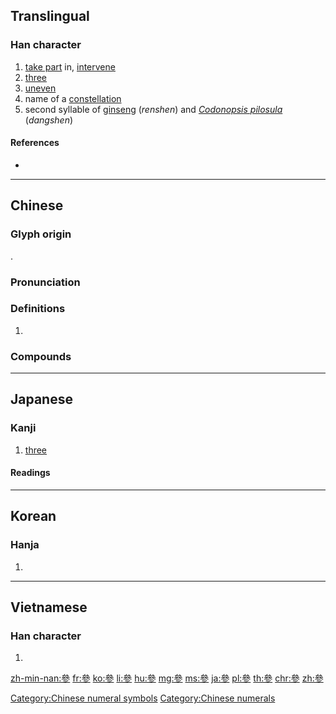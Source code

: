 {{character info/new}}
{{also|参|蔘|叄}}
==Translingual==
{{ja-forms|[[参]]|[[参]]|參}}

===Han character===
{{Han char|rn=28|rad=厶|as=09|sn=11|four=23202|canj=IIIH|ids=⿱𠫯彡}}

# [[take part]] in, [[intervene]]
# [[three]]
# [[uneven]]
# name of a [[constellation]]
# second syllable of [[ginseng]] (''renshen'') and ''[[Codonopsis pilosula]]'' (''dangshen'')

====References====
* {{Han ref|kx=0164.280|dkj=03098|dj=0372.280|hdz=10387.230|uh=53C3|ud=21443|bh=B0D1|bd=45265}}

[[Category:Chinese numeral symbols]]
[[Category:Chinese numerals]]

----

==Chinese==
{{zh-forms|s=参|alt=曑,叄,㕘,叅}}

===Glyph origin===
{{Han etyl}}
{{Han simp|曑|f=晶|t=厽}}.

===Pronunciation===
{{zh-pron
|m=shēn,cān,cēn,sān
|c=sam1,caam1,cam1,saam1
|mn=chham/saⁿ/sim/song
|mc=y
|oc=y
|ma=
|cat=v,num,a,n
}}

===Definitions===
{{zh-hanzi}}

# {{rfdef|lang=zh}}

===Compounds===
{{zh-der|人參|土人參|西洋參|洋參|白肉洋參|紅肉洋參|泡參|高麗參|黨參|明黨參|防黨參|苦參|玄參|丹參|拳參|海參|刺參|盤龍參|竹節參|元參|地參|毒參|沙參|南沙參|北沙參|太子參|孩兒參|五指山參|參加|參展|參辰日月|參堂|參考|人參果|參差不齊|動如參商|參假|參前落後|功過參半|憂喜參半|參靈|參雜|參校|參戰|參差|參訂|參伍|參觀|參軍|參商|參孫|內參|參贊|參透|參考書|利弊參半|參辰|參湯|卯酉參辰|參政權|同參|形名參同|參錯|免參|參知政事|參驗|參看|參拜|參與|參革|參酌|參話頭|參破|參同契|參度|土參|參選|公眾參與|參請|參天|參場|參劾|喝參|參頭|參預|參辰卯酉|參賽|參議院|參議會|參議|參譚|參謁|參見|參禪|參照|參朝|參政|參悟|參半|參佐|參本|參閱|參將|參事|參謀|參數|參綜|日月參辰|早參|晨參暮省|拔地參天|月落參橫|海參崴|斗轉參橫|晚參|朝參暮禮|疑信參半|略無參商|打參|玉參差|曾參殺人|毀譽參半|暮禮晨參|晨參暮禮|捫參歷井|放參|飽參|筆參造化|魚頭參政|血參|說參請|違紀參選|聯合參謀}}

----

==Japanese==

===Kanji===
{{ja-kanji|grade=|rs=厶09|style=ky|shin=参}}

# [[three]]

====Readings====
{{ja-readings
|goon=[[さん]] (san), [[しん]] (shin), [[そん]] (son)
|kanon=[[さん]] (san), [[しん]] (shin)
|kun=[[まいる]] ([[参る]], mairu)
}}

----

==Korean==

===Hanja===
{{ko-hanja|hangeul=[[참]], [[삼]]|rv=cham, sam|mr=ch'am, sam|y=cham, sam}}

# {{defn|lang=ko|sort=厶09}}

----

==Vietnamese==

===Han character===
{{vi-hantu|[[tham]], [[sâm]]|rs=厶09}}

# {{defn|lang=vi|sort=厶09}}

[[zh-min-nan:參]]
[[fr:參]]
[[ko:參]]
[[li:參]]
[[hu:參]]
[[mg:參]]
[[ms:參]]
[[ja:參]]
[[pl:參]]
[[th:參]]
[[chr:參]]
[[zh:參]]